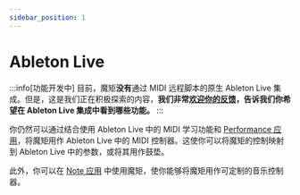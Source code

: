 ```yaml
---
sidebar_position: 1
---
```


# Ableton Live

:::info[功能开发中]
目前，魔矩**没有**通过 MIDI 远程脚本的原生 Ableton Live 集成。但是，这是我们正在积极探索的内容，**我们非常[欢迎你的反馈](/docs/Support/ConnectWithUs)，告诉我们你希望在 Ableton Live 集成中看到哪些功能。**
:::

你仍然可以通过结合使用 Ableton Live 中的 MIDI 学习功能和 [Performance 应用](/docs/MatrixOS/Applications/Performance)，将魔矩用作 Ableton Live 中的 MIDI 控制器。这使你可以将魔矩的控制映射到 Ableton Live 中的参数，或将其用作鼓垫。

此外，你可以在 [Note 应用](/docs/MatrixOS/Applications/Note) 中使用魔矩，使你能够将魔矩用作可定制的音乐控制器。